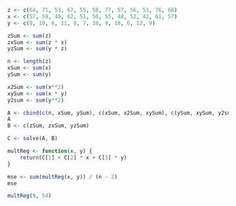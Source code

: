 ```r
z <- c(64, 71, 53, 67, 55, 58, 77, 57, 56, 51, 76, 68)
x <- c(57, 59, 49, 62, 51, 50, 55, 48, 52, 42, 61, 57)
y <- c(8, 10, 6, 11, 8, 7, 10, 9, 10, 6, 12, 9)

zSum <- sum(z)
zxSum <- sum(z * x)
yzSum <- sum(y * z)

n <- length(z)
xSum <- sum(x)
ySum <- sum(y)

x2Sum <- sum(x**2)
xySum <- sum(x * y)
y2sum <- sum(y**2)

A <- cbind(c(n, xSum, ySum), c(xSum, x2Sum, xySum), c(ySum, xySum, y2sum))
A
B <- c(zSum, zxSum, yzSum)

C <- solve(A, B)

multReg <- function(x, y) {
    return(C[1] + C[2] * x + C[3] * y)
}

mse <- sum(multReg(x, y)) / (n - 2)
mse

multReg(9, 54)
```